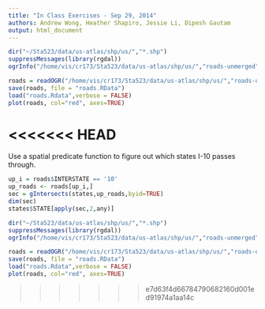 ```yaml
---
title: "In Class Exercises - Sep 29, 2014"
authors: Andrew Wong, Heather Shapiro, Jessie Li, Dipesh Gautam
output: html_document
---
```


```r
dir("~/Sta523/data/us-atlas/shp/us/","*.shp")
suppressMessages(library(rgdal))
ogrInfo("/home/vis/cr173/Sta523/data/us-atlas/shp/us/","roads-unmerged")

roads = readOGR("/home/vis/cr173/Sta523/data/us-atlas/shp/us/","roads-unmerged", stringsAsFactors=FALSE)
save(roads, file = "roads.RData")
load("roads.Rdata",verbose = FALSE)
plot(roads, col="red", axes=TRUE)


```

<<<<<<< HEAD
=======
Use a spatial predicate function to figure out which states I-10 passes through.
```r
up_i = roads$INTERSTATE == '10'
up_roads <- roads[up_i,]
sec = gIntersects(states,up_roads,byid=TRUE)
dim(sec)
states$STATE[apply(sec,2,any)]
```

```r
dir("~/Sta523/data/us-atlas/shp/us/","*.shp")
suppressMessages(library(rgdal))
ogrInfo("/home/vis/cr173/Sta523/data/us-atlas/shp/us/","roads-unmerged")

roads = readOGR("/home/vis/cr173/Sta523/data/us-atlas/shp/us/","roads-unmerged", stringsAsFactors=FALSE)
save(roads, file = "roads.RData")
load("roads.Rdata",verbose = FALSE)
plot(roads, col="red", axes=TRUE)


```
>>>>>>> e7d63f4d66784790682160d001ed91974a1aa14c


